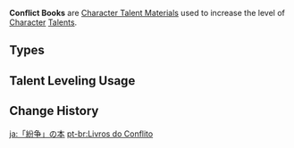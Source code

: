 {{Terminology Infobox
|image        = <gallery>
Item Teachings of Conflict.png|Teachings
Item Guide to Conflict.png|Guide
Item Philosophies of Conflict.png|Philosophies
</gallery>
|type         = Item Groups
|type2        = Character Talent Materials
|type3        = Talent Books
|type4        = Talent Book Groups
|day1         = Wednesday
|day2         = Saturday
|day3         = Sunday
|source1      = Blazing Ruins
}}
'''Conflict Books''' are [[Character Talent Material]]s used to increase the level of [[Character]] [[Talents]].

==Types==
{{Material Quality
|2=Teachings of Conflict
|3=Guide to Conflict
|4=Philosophies of Conflict
}}

==Talent Leveling Usage==
{{Talent Leveling Usage|item=Teachings of Conflict|item2=Guide to Conflict|item3=Philosophies of Conflict|or=yes}}

==Change History==
{{Change History|5.0}}
[[Category:Conflict Books| ]]

[[ja:「紛争」の本]]
[[pt-br:Livros do Conflito]]